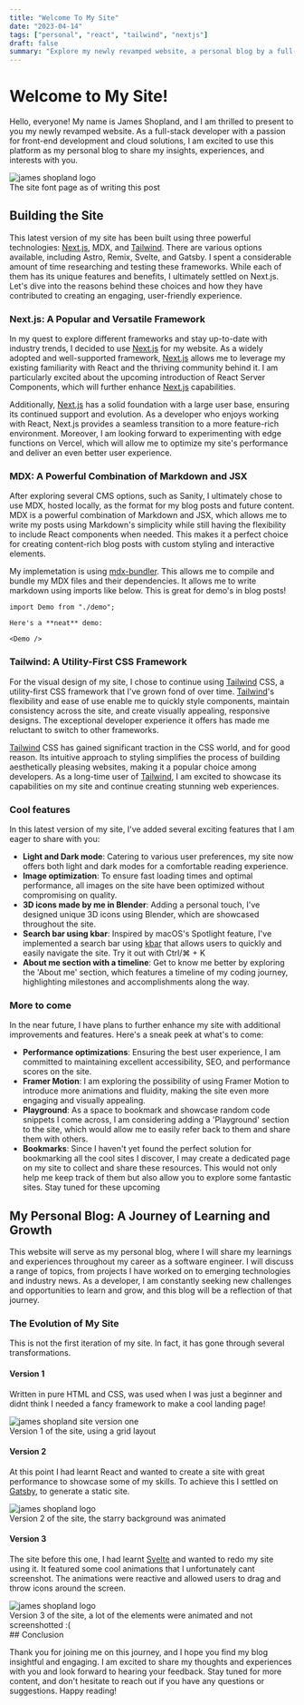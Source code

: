 ```yaml
---
title: "Welcome To My Site"
date: "2023-04-14"
tags: ["personal", "react", "tailwind", "nextjs"]
draft: false
summary: "Explore my newly revamped website, a personal blog by a full-stack developer with a passion for front-end development and cloud solutions. Built using Next.js, MDX, and Tailwind CSS, this site offers insights into my experiences, emerging technologies, and industry news. Join me on his journey of learning and growth in the ever-evolving world of software engineering."
---
```



# Welcome to My Site!

Hello, everyone! My name is James Shopland, and I am thrilled to present to you my newly revamped website. As a full-stack developer with a passion for front-end
development and cloud solutions, I am excited to use this platform as my personal blog to share my insights, experiences, and interests with you.

<div class="image-container">
  <Image alt="james shopland logo" src={fullpage} width={300} height={50} />
  <figcaption>The site font page as of writing this post</figcaption>
</div>

## Building the Site

This latest version of my site has been built using three powerful technologies: [Next.js](https://nextjs.org/), MDX, and [Tailwind](https://tailwindcss.com/).
There are various options available, including Astro, Remix, Svelte, and Gatsby. I spent a considerable amount of time researching and testing these frameworks. While each of them has its unique features and benefits, I ultimately settled on Next.js.
Let's dive into the reasons behind these choices and how they have contributed to creating an engaging, user-friendly experience.

### Next.js: A Popular and Versatile Framework

In my quest to explore different frameworks and stay up-to-date with industry trends, I decided to use
[Next.js](https://nextjs.org/) for my website. As a widely adopted and well-supported framework, [Next.js](https://nextjs.org/) allows me to leverage
my existing familiarity with React and the thriving community behind it. I am particularly excited about
the upcoming introduction of React Server Components, which will further enhance [Next.js](https://nextjs.org/) capabilities.

Additionally, [Next.js](https://nextjs.org/) has a solid foundation with a large user base, ensuring its continued support and evolution. As a developer who enjoys working with React, Next.js provides a seamless transition to a more feature-rich environment. Moreover, I am looking forward to experimenting with edge functions on Vercel, which will allow me to optimize my site's performance and deliver an even better user experience.

### MDX: A Powerful Combination of Markdown and JSX

After exploring several CMS options, such as Sanity, I ultimately chose to use MDX, hosted locally, as the format for my blog posts and future content.
MDX is a powerful combination of Markdown and JSX, which allows me to write my posts using Markdown's simplicity while still having the flexibility
to include React components when needed.
This makes it a perfect choice for creating content-rich blog posts with custom styling and interactive elements.

My implemetation is using [mdx-bundler](https://github.com/kentcdodds/mdx-bundler). This allows me to compile and bundle my MDX files and their dependencies.
It allows me to write markdown using imports like below. This is great for demo's in blog posts!

```mdx
import Demo from "./demo";

Here's a **neat** demo:

<Demo />
```

### Tailwind: A Utility-First CSS Framework

For the visual design of my site, I chose to continue using [Tailwind](https://tailwindcss.com/) CSS, a utility-first CSS framework that I've grown fond of over time. [Tailwind](https://tailwindcss.com/)'s flexibility and ease of use enable me to quickly style components, maintain consistency across the site, and create visually appealing, responsive designs. The exceptional developer experience it offers has made me reluctant to switch to other frameworks.

[Tailwind](https://tailwindcss.com/) CSS has gained significant traction in the CSS world, and for good reason. Its intuitive approach to styling simplifies the process of building aesthetically pleasing websites, making it a popular choice among developers. As a long-time user of [Tailwind](https://tailwindcss.com/), I am excited to showcase its capabilities on my site and continue creating stunning web experiences.

### Cool features

In this latest version of my site, I've added several exciting features that I am eager to share with you:

- **Light and Dark mode**: Catering to various user preferences, my site now offers both light and dark modes for a comfortable reading experience.
- **Image optimization**: To ensure fast loading times and optimal performance, all images on the site have been optimized without compromising on quality.
- **3D icons made by me in Blender**: Adding a personal touch, I've designed unique 3D icons using Blender, which are showcased throughout the site.
- **Search bar using kbar**: Inspired by macOS's Spotlight feature, I've implemented a search bar using [kbar](https://kbar.vercel.app/) that allows users to quickly and easily navigate the site. Try it out with Ctrl/⌘ + K
- **About me section with a timeline**: Get to know me better by exploring the 'About me' section, which features a timeline of my coding journey, highlighting milestones and accomplishments along the way.

### More to come

In the near future, I have plans to further enhance my site with additional improvements and features. Here's a sneak peek at what's to come:

- **Performance optimizations**: Ensuring the best user experience, I am committed to maintaining excellent accessibility, SEO, and performance scores on the site.
- **Framer Motion**: I am exploring the possibility of using Framer Motion to introduce more animations and fluidity, making the site even more engaging and visually appealing.
- **Playground**: As a space to bookmark and showcase random code snippets I come across, I am considering adding a 'Playground' section to the site, which would allow me to easily refer back to them and share them with others.
- **Bookmarks**: Since I haven't yet found the perfect solution for bookmarking all the cool sites I discover, I may create a dedicated page on my site to collect and share these resources. This would not only help me keep track of them but also allow you to explore some fantastic sites.
  Stay tuned for these upcoming

## My Personal Blog: A Journey of Learning and Growth

This website will serve as my personal blog, where I will share my learnings and experiences throughout my career as a software engineer. I will discuss a range of topics, from projects I have worked on to emerging technologies and industry news. As a developer, I am constantly seeking new challenges and opportunities to learn and grow, and this blog will be a reflection of that journey.

### The Evolution of My Site

This is not the first iteration of my site. In fact, it has gone through several transformations.

#### Version 1

Written in pure HTML and CSS, was used when I was just a beginner and didnt think I needed a fancy framework
to make a cool landing page!

<div class="image-container">
  <Image
    alt="james shopland site version one"
    src={v1}
    width={300}
    height={50}
  />
  <figcaption>Version 1 of the site, using a grid layout</figcaption>
</div>

#### Version 2

At this point I had learnt React and wanted to create a site with great performance to showcase some of my skills. To achieve this I settled on [Gatsby](https://www.gatsbyjs.com/), to generate a static site.

<div class="image-container">
  <Image alt="james shopland logo" src={v2} width={300} height={50} />
  <figcaption>
    Version 2 of the site, the starry background was animated
  </figcaption>
</div>

#### Version 3

The site before this one, I had learnt [Svelte](https://svelte.dev/) and wanted to redo my site using it. It featured some cool animations that I unfortunately cant screenshot. The animations were reactive and allowed users to drag and throw icons around the screen.

<div class="image-container">
  <Image alt="james shopland logo" src={v3} width={300} height={50} />
  <figcaption>
    Version 3 of the site, a lot of the elements were animated and not
    screenshotted :(
  </figcaption>
</div>
## Conclusion

Thank you for joining me on this journey, and I hope you find my blog insightful and engaging. I am excited to share my thoughts and experiences with you and look forward to hearing your feedback. Stay tuned for more content, and don't hesitate to reach out if you have any questions or suggestions. Happy reading!
